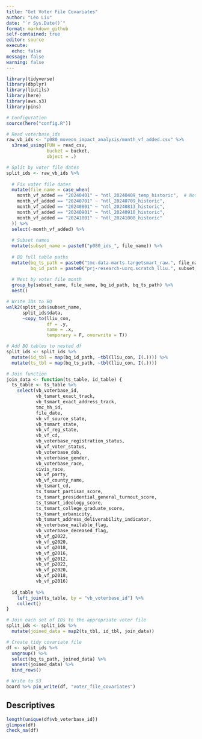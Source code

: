 ```yaml
---
title: "Get Voter File Covariates"
author: "Leo Liu"
date: "`r Sys.Date()`"
format: markdown_github
self-contained: true
editor: source
execute:
  echo: false
message: false
warning: false
---
```


```r
library(tidyverse)
library(dbplyr)
library(liutils)
library(here)
library(aws.s3)
library(pins)

# Configuration
source(here("config.R"))

# Read voterbase_ids
raw_vb_ids <- "p080_moveon_impact_analysis/month_vf_added.csv" %>%
  s3read_using(FUN = read_csv,
               bucket = bucket,
               object = .)

# Split by voter file dates
split_ids <- raw_vb_ids %>%
  
  # Fix voter file dates
  mutate(file_name = case_when(
    month_vf_added == "20240401" ~ "ntl_20240409_temp_historic",  # Not sure, may need to check 3/13 and 5/14 too
    month_vf_added == "20240701" ~ "ntl_20240709_historic",
    month_vf_added == "20240801" ~ "ntl_20240813_historic",
    month_vf_added == "20240901" ~ "ntl_20240910_historic",
    month_vf_added == "20241001" ~ "ntl_20241008_historic"
  )) %>%
  select(-month_vf_added) %>%
  
  # Subset names
  mutate(subset_name = paste0("p080_ids_", file_name)) %>%
  
  # BQ full table paths
  mutate(bq_ts_path = paste0("tmc-data-marts.targetsmart_raw.", file_name),
         bq_id_path = paste0("prj-research-uxrq.scratch_lliu.", subset_name)) %>%
  
  # Nest by voter file month
  group_by(subset_name, file_name, bq_id_path, bq_ts_path) %>%
  nest()

# Write IDs to BQ
walk2(split_ids$subset_name,
      split_ids$data,
      ~copy_to(lliu_con,
               df = .y,
               name = .x,
               temporary = F, overwrite = T))

# Add BQ tables to nested df
split_ids <- split_ids %>%
  mutate(id_tbl = map(bq_id_path, ~tbl(lliu_con, I(.)))) %>%
  mutate(ts_tbl = map(bq_ts_path, ~tbl(lliu_con, I(.))))

# Join function
join_data <- function(ts_table, id_table) {
  ts_table <- ts_table %>%
    select(vb_voterbase_id,
           vb_tsmart_exact_track,
           vb_tsmart_exact_address_track,
           tmc_hh_id,
           file_date,
           vb_vf_source_state,
           vb_tsmart_state,
           vb_vf_reg_state,
           vb_vf_cd,
           vb_voterbase_registration_status,
           vb_vf_voter_status,
           vb_voterbase_dob,
           vb_voterbase_gender,
           vb_voterbase_race,
           civis_race,
           vb_vf_party,
           vb_vf_county_name,
           vb_tsmart_cd,
           ts_tsmart_partisan_score,
           ts_tsmart_presidential_general_turnout_score,
           ts_tsmart_ideology_score,
           ts_tsmart_college_graduate_score,
           ts_tsmart_urbanicity,
           vb_tsmart_address_deliverability_indicator,
           vb_voterbase_mailable_flag,
           vb_voterbase_deceased_flag,
           vb_vf_g2022,
           vb_vf_g2020,
           vb_vf_g2018,
           vb_vf_g2016,
           vb_vf_g2012,
           vb_vf_p2022,
           vb_vf_p2020,
           vb_vf_p2018,
           vb_vf_p2016)
  
  id_table %>%
    left_join(ts_table, by = "vb_voterbase_id") %>%
    collect()
}

# Join each set of IDs to the appropriate voter file
split_ids <- split_ids %>% 
  mutate(joined_data = map2(ts_tbl, id_tbl, join_data))

# Create tidy covariate file
df <- split_ids %>%
  ungroup() %>%
  select(bq_ts_path, joined_data) %>%
  unnest(joined_data) %>%
  bind_rows()

# Write to S3
board %>% pin_write(df, "voter_file_covariates")
```

## Descriptives

```r
length(unique(df$vb_voterbase_id))
glimpse(df)
check_na(df)
```